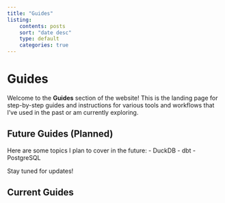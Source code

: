 ```yaml
---
title: "Guides"
listing:
    contents: posts
    sort: "date desc"
    type: default
    categories: true
---
```


# Guides

Welcome to the **Guides** section of the website! This is the landing page for step-by-step guides and instructions for various tools and workflows that I've used in the past or am currently exploring.

## Future Guides (Planned)

Here are some topics I plan to cover in the future:
- DuckDB
- dbt
- PostgreSQL

Stay tuned for updates!

## Current Guides


